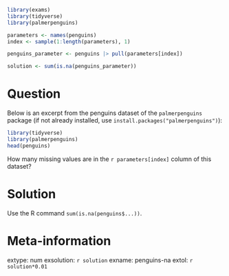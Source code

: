 ```r
library(exams)
library(tidyverse)
library(palmerpenguins)

parameters <- names(penguins)
index <- sample(1:length(parameters), 1)

penguins_parameter <- penguins |> pull(parameters[index])

solution <- sum(is.na(penguins_parameter))

```


Question
========
Below is an excerpt from the penguins dataset of the `palmerpenguins` package (if not already installed, use `install.packages("palmerpenguins")`):

```r
library(tidyverse)
library(palmerpenguins)
head(penguins)
```

How many missing values are in the `r parameters[index]` column of this dataset?



Solution
========
Use the R command `sum(is.na(penguins$...))`.



Meta-information
================
extype: num
exsolution: `r solution`
exname: penguins-na
extol: `r solution*0.01`

